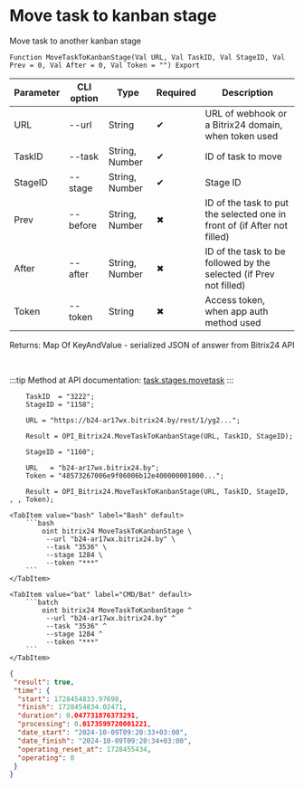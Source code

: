 ﻿---
sidebar_position: 5
---


# Move task to kanban stage
 Move task to another kanban stage



`Function MoveTaskToKanbanStage(Val URL, Val TaskID, Val StageID, Val Prev = 0, Val After = 0, Val Token = "") Export`

  | Parameter | CLI option | Type | Required | Description |
  |-|-|-|-|-|
  | URL | --url | String | &#x2714; | URL of webhook or a Bitrix24 domain, when token used |
  | TaskID | --task | String, Number | &#x2714; | ID of task to move |
  | StageID | --stage | String, Number | &#x2714; | Stage ID |
  | Prev | --before | String, Number | &#x2716; | ID of the task to put the selected one in front of (if After not filled) |
  | After | --after | String, Number | &#x2716; | ID of the task to be followed by the selected (if Prev not filled) |
  | Token | --token | String | &#x2716; | Access token, when app auth method used |

  
  Returns:  Map Of KeyAndValue - serialized JSON of answer from Bitrix24 API

<br/>

:::tip
Method at API documentation: [task.stages.movetask](https://dev.1c-bitrix.ru/rest_help/tasks/task/kanban/task_stages_movetask.php)
:::
<br/>


```bsl title="1C:Enterprise/OneScript code example"
    TaskID  = "3222";
    StageID = "1158";

    URL = "https://b24-ar17wx.bitrix24.by/rest/1/yg2...";

    Result = OPI_Bitrix24.MoveTaskToKanbanStage(URL, TaskID, StageID);

    StageID = "1160";

    URL   = "b24-ar17wx.bitrix24.by";
    Token = "48573267006e9f06006b12e400000001000...";

    Result = OPI_Bitrix24.MoveTaskToKanbanStage(URL, TaskID, StageID, , , Token);
```
 

 <Tabs>
  
    <TabItem value="bash" label="Bash" default>
        ```bash
            oint bitrix24 MoveTaskToKanbanStage \
             --url "b24-ar17wx.bitrix24.by" \
             --task "3536" \
             --stage 1284 \
             --token "***"
        ```
    </TabItem>
  
    <TabItem value="bat" label="CMD/Bat" default>
        ```batch
            oint bitrix24 MoveTaskToKanbanStage ^
             --url "b24-ar17wx.bitrix24.by" ^
             --task "3536" ^
             --stage 1284 ^
             --token "***"
        ```
    </TabItem>
</Tabs>


```json title="Result"
{
 "result": true,
 "time": {
  "start": 1728454833.97698,
  "finish": 1728454834.02471,
  "duration": 0.047731876373291,
  "processing": 0.0173599720001221,
  "date_start": "2024-10-09T09:20:33+03:00",
  "date_finish": "2024-10-09T09:20:34+03:00",
  "operating_reset_at": 1728455434,
  "operating": 0
 }
}
```
